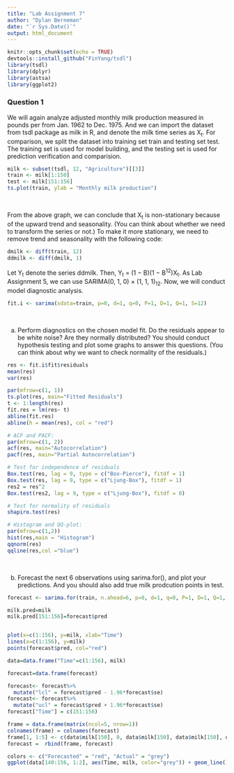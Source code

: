```yaml
---
title: "Lab Assignment 7"
author: "Dylan Berneman"
date: "`r Sys.Date()`"
output: html_document
---
```


```r
knitr::opts_chunk$set(echo = TRUE)
devtools::install_github("FinYang/tsdl")
library(tsdl)
library(dplyr)
library(astsa)
library(ggplot2)
```
### Question 1
We will again analyze adjusted monthly milk production measured in pounds per from Jan. 1962 to Dec. 1975. And we can import the dataset from tsdl package as milk in R, and denote the milk time series as X~t~. For comparison, we split the dataset into training set train and testing set test. The training set is used for model building, and the testing set is used for prediction verification and comparision.\

```r
milk <- subset(tsdl, 12, "Agriculture")[[3]] 
train <- milk[1:150]
test <- milk[151:156]
ts.plot(train, ylab = "Monthly milk production")
```
\

From the above graph, we can conclude that X~t~ is non-stationary because of the upward trend and seasonality. (You can think about whether we need to transform the series or not.) To make it more stationary, we need to remove trend and seasonality with the following code:\

```r
dmilk <- diff(train, 12)
ddmilk <- diff(dmilk, 1)
```


Let Y~t~ denote the series ddmilk. Then, Y~t~ = (1 − B)(1 − B^12^)X~t~. As Lab Assignment 5, we can use SARIMA(0, 1, 0) × (1, 1, 1)~12~. Now, we will conduct model diagnostic analysis.\

```r
fit.i <- sarima(xdata=train, p=0, d=1, q=0, P=1, D=1, Q=1, S=12)
```
\

  (a) Perform diagnostics on the chosen model fit. Do the residuals appear to be white noise? Are they normally distributed? You should conduct hypothesis testing and plot some graphs to answer this questions. (You can think about why we want to check normality of the residuals.)\
  
```r
res <- fit.i$fit$residuals
mean(res)
var(res)

par(mfrow=c(1, 1))
ts.plot(res, main="Fitted Residuals")
t <- 1:length(res)
fit.res = lm(res~ t)
abline(fit.res)
abline(h = mean(res), col = "red")

# ACF and PACF:
par(mfrow=c(1, 2))
acf(res, main="Autocorrelation")
pacf(res, main="Partial Autocorrelation")

# Test for independence of residuals
Box.test(res, lag = 9, type = c("Box-Pierce"), fitdf = 1)
Box.test(res, lag = 9, type = c("Ljung-Box"), fitdf = 1)
res2 = res^2
Box.test(res2, lag = 9, type = c("Ljung-Box"), fitdf = 0)

# Test for normality of residuals
shapiro.test(res)

# Histogram and QQ-plot:
par(mfrow=c(1,2))
hist(res,main = "Histogram")
qqnorm(res)
qqline(res,col ="blue")
```
\

  (b) Forecast the next 6 observations using sarima.for(), and plot your predictions. And you should also add true milk prodcution points in test.\
  
```r
forecast <- sarima.for(train, n.ahead=6, p=0, d=1, q=0, P=1, D=1, Q=1, S=12)

milk.pred=milk
milk.pred[151:156]=forecast$pred


plot(x=c(1:156), y=milk, xlab="Time")
lines(x=c(1:156), y=milk)
points(forecast$pred, col="red")

data=data.frame("Time"=c(1:156), milk)

forecast=data.frame(forecast)

forecast<- forecast%>%
  mutate("lcl" = forecast$pred - 1.96*forecast$se)
forecast<- forecast%>%
  mutate("ucl" = forecast$pred + 1.96*forecast$se)
forecast["Time"] = c(151:156)

frame = data.frame(matrix(ncol=5, nrow=1))
colnames(frame) = colnames(forecast)
frame[1, 1:5] <- c(data$milk[150], 0, data$milk[150], data$milk[150], data$Time[150])
forecast =  rbind(frame, forecast)

colors <- c("Forecasted" = "red", "Actual" = "grey")
ggplot(data[140:156, 1:2], aes(Time, milk, color="grey")) + geom_line() + geom_point() + geom_line(data = forecast, aes(x=Time, y= pred, color="red")) + geom_point(data = forecast[2:7, 1:5], aes(x=Time, y= pred), color="red") + geom_ribbon(data = forecast, aes(x=Time, y=pred, ymin=lcl, ymax=ucl), color=NA, alpha=.2)+labs(color="Legend") + scale_color_manual(values = colors)
```